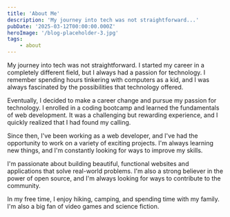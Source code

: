 ```yaml
---
title: 'About Me'
description: 'My journey into tech was not straightforward...'
pubDate: '2025-03-12T00:00:00.000Z'
heroImage: '/blog-placeholder-3.jpg'
tags:
    - about
---
```



My journey into tech was not straightforward. I started my career in a completely different field, but I always had a passion for technology. I remember spending hours tinkering with computers as a kid, and I was always fascinated by the possibilities that technology offered.

Eventually, I decided to make a career change and pursue my passion for technology. I enrolled in a coding bootcamp and learned the fundamentals of web development. It was a challenging but rewarding experience, and I quickly realized that I had found my calling.

Since then, I've been working as a web developer, and I've had the opportunity to work on a variety of exciting projects. I'm always learning new things, and I'm constantly looking for ways to improve my skills.

I'm passionate about building beautiful, functional websites and applications that solve real-world problems. I'm also a strong believer in the power of open source, and I'm always looking for ways to contribute to the community.

In my free time, I enjoy hiking, camping, and spending time with my family. I'm also a big fan of video games and science fiction.

<Signature />